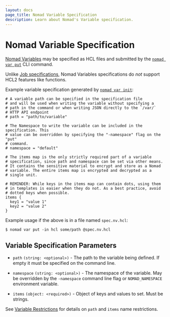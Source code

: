 ```yaml
---
layout: docs
page_title: Nomad Variable Specification
description: Learn about Nomad's Variable specification.
---
```


# Nomad Variable Specification

[Nomad Variables][nv] may be specified as HCL files and submitted by the
[`nomad var put`][var-put] CLI command.

Unlike [Job specifications][jobspecs], Nomad Variables specifications do *not*
support HCL2 features like functions.

Example variable specification generated by [`nomad var init`][var-init]:

```hcl
# A variable path can be specified in the specification file
# and will be used when writing the variable without specifying a
# path in the command or when writing JSON directly to the `/var/`
# HTTP API endpoint
# path = "path/to/variable"

# The Namespace to write the variable can be included in the specification. This
# value can be overridden by specifying the "-namespace" flag on the "put"
# command.
# namespace = "default"

# The items map is the only strictly required part of a variable
# specification, since path and namespace can be set via other means.
# It contains the sensitive material to encrypt and store as a Nomad
# variable. The entire items map is encrypted and decrypted as a
# single unit.

# REMINDER: While keys in the items map can contain dots, using them
# in templates is easier when they do not. As a best practice, avoid
# dotted keys when possible.
items {
  key1 = "value 1"
  key2 = "value 2"
}
```

Example usage if the above is in a file named `spec.nv.hcl`:

```shell-session
$ nomad var put -in hcl some/path @spec.nv.hcl
```

## Variable Specification Parameters

- `path` `(string: <optional>)` - The path to the variable being defined. If
  empty it must be specified on the command line.

- `namespace` `(string: <optional>)` - The namespace of the variable. May be
  overridden by the `-namespace` command line flag or `NOMAD_NAMESPACE`
  environment variable.

- `items` `(object: <required>)` - Object of keys and values to set. Must be
  strings.

See [Variable Restrictions][var-restrict] for details on `path` and `items`
name restrictions.

[nv]: /nomad/docs/concepts/variables
[var-init]: /nomad/commands/var/init
[var-put]: /nomad/commands/var/put
[jobspecs]: /nomad/docs/job-specification
[var-restrict]: /nomad/commands/var/put#restrictions

